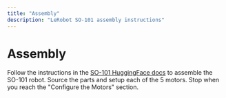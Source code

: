 ```yaml
---
title: "Assembly"
description: "LeRobot SO-101 assembly instructions"
---
```


# Assembly

Follow the instructions in the [SO-101 HuggingFace docs](https://huggingface.co/docs/lerobot/so101)
to assemble the SO-101 robot. Source the parts and setup
each of the 5 motors. Stop when you reach the "Configure the Motors" section.